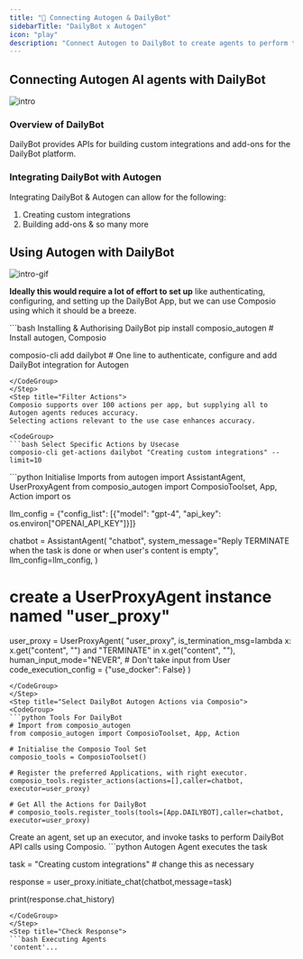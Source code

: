```yaml
---
title: "🚀 Connecting Autogen & DailyBot"
sidebarTitle: "DailyBot x Autogen"
icon: "play"
description: "Connect Autogen to DailyBot to create agents to perform tasks using natural language"
---
```


## Connecting Autogen AI agents with DailyBot
![intro](/media/intro.jpg)

### Overview of DailyBot

DailyBot provides APIs for building custom integrations and add-ons for the DailyBot platform.

### Integrating DailyBot with Autogen

Integrating DailyBot & Autogen can allow for the following:

1. Creating custom integrations
2. Building add-ons
& so many more

## Using Autogen with DailyBot
![intro-gif](/media/intro.gif)
<Steps>
<Step title="Setting Up the Environment">

**Ideally this would require a lot of effort to set up** like authenticating, configuring, and setting up the DailyBot App, but we can use Composio using which it should be a breeze.

<CodeGroup>
```bash Installing & Authorising DailyBot
pip install composio_autogen # Install autogen, Composio 

composio-cli add dailybot # One line to authenticate, configure and add DailyBot integration for Autogen
```
</CodeGroup>
</Step>
<Step title="Filter Actions">
Composio supports over 100 actions per app, but supplying all to Autogen agents reduces accuracy.
Selecting actions relevant to the use case enhances accuracy.

<CodeGroup>
```bash Select Specific Actions by Usecase
composio-cli get-actions dailybot "Creating custom integrations" --limit=10
```
</CodeGroup>

</Step>
<Step title="Import Base Packages">

<CodeGroup>
```python Initialise Imports
from autogen import AssistantAgent, UserProxyAgent
from composio_autogen import ComposioToolset, App, Action
import os

llm_config = {"config_list": [{"model": "gpt-4", "api_key": os.environ["OPENAI_API_KEY"]}]}

chatbot = AssistantAgent(
    "chatbot",
    system_message="Reply TERMINATE when the task is done or when user's content is empty",
    llm_config=llm_config,
)

# create a UserProxyAgent instance named "user_proxy"
user_proxy = UserProxyAgent(
    "user_proxy",
    is_termination_msg=lambda x: x.get("content", "") and "TERMINATE" in x.get("content", ""),
    human_input_mode="NEVER", # Don't take input from User
    code_execution_config = {"use_docker": False}
)
```
</CodeGroup>
</Step>
<Step title="Select DailyBot Autogen Actions via Composio">
<CodeGroup>
```python Tools For DailyBot
# Import from composio_autogen
from composio_autogen import ComposioToolset, App, Action

# Initialise the Composio Tool Set
composio_tools = ComposioToolset()

# Register the preferred Applications, with right executor. 
composio_tools.register_actions(actions=[],caller=chatbot, executor=user_proxy)

# Get All the Actions for DailyBot
# composio_tools.register_tools(tools=[App.DAILYBOT],caller=chatbot, executor=user_proxy) 
```
</CodeGroup>
</Step>
<Step title="Execute the Agent">
Create an agent, set up an executor, and invoke tasks to perform DailyBot API calls using Composio. 
<CodeGroup>
```python Autogen Agent executes the task

task = "Creating custom integrations" # change this as necessary

response = user_proxy.initiate_chat(chatbot,message=task)

print(response.chat_history)
```
</CodeGroup>
</Step>
<Step title="Check Response">
```bash Executing Agents
'content'...
```
</Step>
</Steps>
